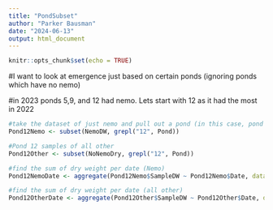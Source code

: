 ```yaml
---
title: "PondSubset"
author: "Parker Bausman"
date: "2024-06-13"
output: html_document
---
```


```r
knitr::opts_chunk$set(echo = TRUE)
```

#I want to look at emergence just based on certain ponds (ignoring ponds which have no nemo)

#in 2023 ponds 5,9, and 12 had nemo. Lets start with 12 as it had the most in 2022

```r
#take the dataset of just nemo and pull out a pond (in this case, pond 12)
Pond12Nemo <- subset(NemoDW, grepl("12", Pond))
```

```r
#Pond 12 samples of all other 
Pond12Other <- subset(NoNemoDry, grepl("12", Pond))
```

```r
#find the sum of dry weight per date (Nemo) 
Pond12NemoDate <- aggregate(Pond12Nemo$SampleDW ~ Pond12Nemo$Date, data = Pond12Nemo, FUN= sum)
```

```r
#find the sum of dry weight per date (all other)
Pond12OtherDate <- aggregate(Pond12Other$SampleDW ~ Pond12Other$Date, data = Pond12Other, FUN= sum)
```

